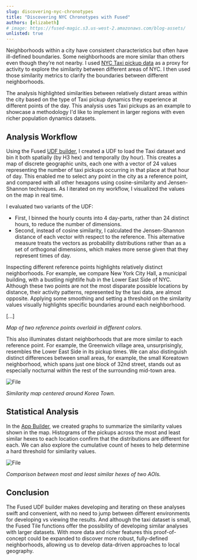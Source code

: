 ```yaml
---
slug: discovering-nyc-chronotypes
title: "Discovering NYC Chronotypes with Fused"
authors: [elizabeth]
# image: https://fused-magic.s3.us-west-2.amazonaws.com/blog-assets/
unlisted: true
---
```



Neighborhoods within a city have consistent characteristics but often have ill-defined boundaries. Some neighborhoods are more similar than others even though they’re not nearby. I used [NYC Taxi pickup data](https://www.nyc.gov/site/tlc/about/tlc-trip-record-data.page) as a proxy for activity to explore the similarity between different areas of NYC. I then used those similarity metrics to clarify the boundaries between different neighborhoods.


The analysis highlighted similarities between relatively distant areas within the city based on the type of Taxi pickup dynamics they experience at different points of the day. This analysis uses Taxi pickups as an example to showcase a methodology I'd like to implement in larger regions with even richer population dynamics datasets.



## Analysis Workflow

Using the Fused [UDF builder](/workbench/udf-builder/), I created a UDF to load the Taxi dataset and bin it both spatially (by H3 hex) and temporally (by hour). This creates a map of discrete geographic units, each one with a vector of 24 values representing the number of taxi pickups occurring in that place at that hour of day. This enabled me to select any point in the city as a reference point, and compared with all other hexagons using  cosine-similarity and Jensen-Shannon techniques. As I iterated on my workflow, I visualized the values on the map in real time.

I evaluated two variants of the UDF:
- First, I binned the hourly counts into 4 day-parts, rather than 24 distinct hours, to reduce the number of dimensions.
- Second, instead of cosine similarity, I calculated the Jensen-Shannon distance of each vector with respect to the reference. This alternative measure treats the vectors as probability distributions rather than as a set of orthogonal dimensions, which makes more sense given that they represent times of day.

Inspecting different reference points highlights relatively distinct neighborhoods. For example, we compare New York City Hall, a municipal building, with a bustling nightlife hub in the Lower East Side of NYC. Although these two points are not the most disparate possible locations by distance, their activity patterns, represented by the taxi data, are almost opposite. Applying some smoothing and setting a threshold on the similarity values visually highlights specific boundaries around each neighborhood.

[...]

_Map of two reference points overlaid in different colors._

This also illuminates distant neighborhoods that are more similar to each reference point. For example, the Greenwich village area, unsurprisingly, resembles the Lower East Side in its pickup times. We can also distinguish distinct differences between small areas, for example, the small Koreatown neighborhood, which spans just one block of 32nd street, stands out as especially nocturnal within the rest of the surrounding mid-town area.


<div style={{textAlign: 'center'}}>
<img src={ImageGRed} alt="File" style={{width: '75%'}} />
</div>

_Similarity map centered around Korea Town._

## Statistical Analysis

In the [App Builder](/workbench/app-builder/), we created graphs to summarize the similarity values shown in the map. Histograms of the pickups across the most and least similar hexes to each location confirm that the distributions are different for each. We can also explore the cumulative count of hexes to help determine a hard threshold for similarity values.


<div style={{textAlign: 'center'}}>
<img src={ImageBinned} alt="File" style={{width: '75%'}} />
</div>

_Comparison between most and least similar hexes of two AOIs._





## Conclusion

The Fused UDF builder makes developing and iterating on these analyses swift and convenient, with no need to jump between different environments for developing vs viewing the results. And although the taxi dataset is small, the Fused Tile functions offer the possibility of developing similar analyses with larger datasets. With more data and richer features this proof-of-concept could be expanded to discover more robust, fully-defined neighborhoods, allowing us to develop data-driven approaches to local geography.

